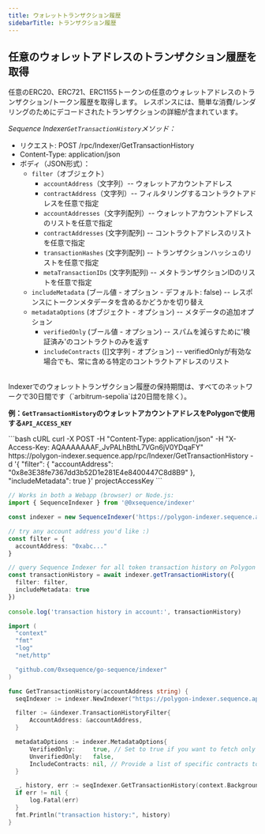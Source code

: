 ```yaml
---
title: ウォレットトランザクション履歴
sidebarTitle: トランザクション履歴
---
```


## 任意のウォレットアドレスのトランザクション履歴を取得

任意のERC20、ERC721、ERC1155トークンの任意のウォレットアドレスのトランザクション/トークン履歴を取得します。
レスポンスには、簡単な消費/レンダリングのためにデコードされたトランザクションの詳細が含まれています。

*Sequence Indexer`GetTransactionHistory`メソッド：*

* リクエスト: POST /rpc/Indexer/GetTransactionHistory
* Content-Type: application/json
* ボディ（JSON形式）：
  * `filter`（オブジェクト）
    * `accountAddress`（文字列）-- ウォレットアカウントアドレス
    * `contractAddress`（文字列）-- フィルタリングするコントラクトアドレスを任意で指定
    * `accountAddresses`（文字列配列）-- ウォレットアカウントアドレスのリストを任意で指定
    * `contractAddresses` (文字列配列) -- コントラクトアドレスのリストを任意で指定
    * `transactionHashes` (文字列配列) -- トランザクションハッシュのリストを任意で指定
    * `metaTransactionIDs` (文字列配列) -- メタトランザクションIDのリストを任意で指定
  * `includeMetadata` (ブール値 - オプション - デフォルト: false) -- レスポンスにトークンメタデータを含めるかどうかを切り替え
  * `metadataOptions` (オブジェクト - オプション) -- メタデータの追加オプション
    * `verifiedOnly` (ブール値 - オプション) -- スパムを減らすために'検証済み'のコントラクトのみを返す
    * `includeContracts` (\[]文字列 - オプション) -- verifiedOnlyが有効な場合でも、常に含める特定のコントラクトアドレスのリスト

<br />

<Note>
  Indexerでのウォレットトランザクション履歴の保持期間は、すべてのネットワークで30日間です（`arbitrum-sepolia`は20日間を除く）。
</Note>

**例：`GetTransactionHistory`のウォレットアカウントアドレスをPolygonで使用する`API_ACCESS_KEY`**

<CodeGroup>
  ```bash cURL
  curl -X POST -H "Content-Type: application/json" -H "X-Access-Key: AQAAAAAAAF_JvPALhBthL7VGn6jV0YDqaFY" https://polygon-indexer.sequence.app/rpc/Indexer/GetTransactionHistory -d '{ "filter": { "accountAddress": "0x8e3E38fe7367dd3b52D1e281E4e8400447C8d8B9" }, "includeMetadata": true }'
  projectAccessKey
  ```

  ```ts Typescript
  // Works in both a Webapp (browser) or Node.js:
  import { SequenceIndexer } from '@0xsequence/indexer'

  const indexer = new SequenceIndexer('https://polygon-indexer.sequence.app', 'AQAAAAAAAF_JvPALhBthL7VGn6jV0YDqaFY')

  // try any account address you'd like :)
  const filter = {
  	accountAddress: "0xabc..."
  }

  // query Sequence Indexer for all token transaction history on Polygon
  const transactionHistory = await indexer.getTransactionHistory({
  	filter: filter,
  	includeMetadata: true
  })
  	
  console.log('transaction history in account:', transactionHistory)
  ```

  ```go Go
  import (
  	"context"
  	"fmt"
  	"log"
  	"net/http"

  	"github.com/0xsequence/go-sequence/indexer"
  )

  func GetTransactionHistory(accountAddress string) {
  	seqIndexer := indexer.NewIndexer("https://polygon-indexer.sequence.app", "AQAAAAAAAF_JvPALhBthL7VGn6jV0YDqaFY")

  	filter := &indexer.TransactionHistoryFilter{
  		AccountAddress: &accountAddress,
  	}

  	metadataOptions := indexer.MetadataOptions{
  		VerifiedOnly:     true, // Set to true if you want to fetch only verified contracts
  		UnverifiedOnly:   false,
  		IncludeContracts: nil, // Provide a list of specific contracts to include, if any
  	}

  	_, history, err := seqIndexer.GetTransactionHistory(context.Background(), filter, nil, nil, &metadataOptions)
  	if err != nil {
  		log.Fatal(err)
  	}
  	fmt.Println("transaction history:", history)
  }
  ```
</CodeGroup>
